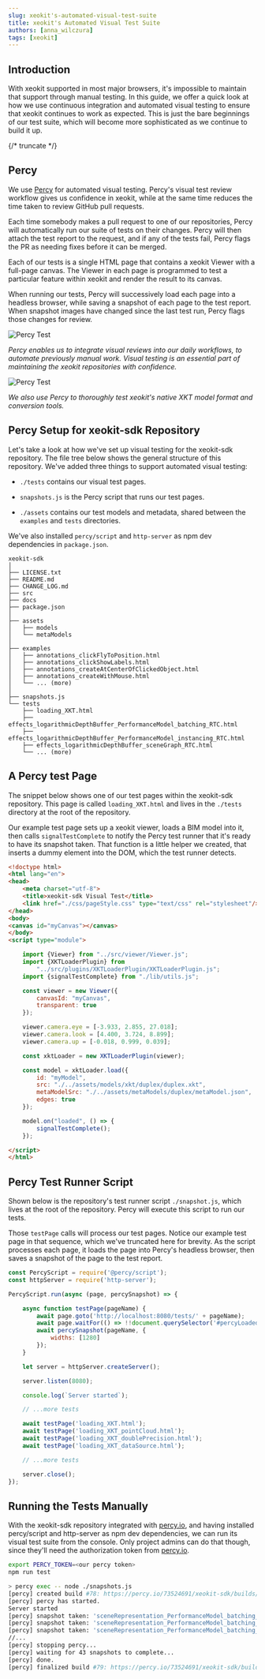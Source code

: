 ```yaml
---
slug: xeokit's-automated-visual-test-suite
title: xeokit's Automated Visual Test Suite
authors: [anna_wilczura]
tags: [xeokit]
---
```


## Introduction

With xeokit supported in most major browsers, it's impossible to maintain that support through manual testing. In this guide, we offer a quick look at how we use continuous integration and automated visual testing to ensure that xeokit continues to work as expected. This is just the bare beginnings of our test suite, which will become more sophisticated as we continue to build it up.

{/* truncate */}

## Percy

We use [Percy](https://percy.io/) for automated visual testing. Percy's visual test review workflow gives us confidence in xeokit, while at the same time reduces the time taken to review GitHub pull requests.

Each time somebody makes a pull request to one of our repositories, Percy will automatically run our suite of tests on their changes. Percy will then attach the test report to the request, and if any of the tests fail, Percy flags the PR as needing fixes before it can be merged.

Each of our tests is a single HTML page that contains a xeokit Viewer with a full-page canvas. The Viewer in each page is programmed to test a particular feature within xeokit and render the result to its canvas.

When running our tests, Percy will successively load each page into a headless browser, while saving a snapshot of each page to the test report. When snapshot images have changed since the last test run, Percy flags those changes for review.

![Percy Test](percy-test1.png)

*Percy enables us to integrate visual reviews into our daily workflows, to automate previously manual work. Visual testing is an essential part of maintaining the xeokit repositories with confidence.*

![Percy Test](percy-test2.png)

*We also use Percy to thoroughly test xeokit's native XKT model format and conversion tools.*

## Percy Setup for xeokit-sdk Repository

Let's take a look at how we've set up visual testing for the xeokit-sdk repository. The file tree below shows the general structure of this repository. We've added three things to support automated visual testing:

* `./tests` contains our visual test pages.

* `snapshots.js` is the Percy script that runs our test pages.

* `./assets` contains our test models and metadata, shared between the `examples` and `tests` directories.

We've also installed `percy/script` and `http-server` as npm dev dependencies in `package.json`.

```
xeokit-sdk
│
├── LICENSE.txt
├── README.md
├── CHANGE_LOG.md
├── src
├── docs
├── package.json
│
├── assets
│   ├── models
│   └── metaModels
│
├── examples
│   ├── annotations_clickFlyToPosition.html
│   ├── annotations_clickShowLabels.html
│   ├── annotations_createAtCenterOfClickedObject.html
│   ├── annotations_createWithMouse.html
│   └── ... (more)
│
├── snapshots.js
└── tests
    ├── loading_XKT.html
    ├── effects_logarithmicDepthBuffer_PerformanceModel_batching_RTC.html
    ├── effects_logarithmicDepthBuffer_PerformanceModel_instancing_RTC.html
    ├── effects_logarithmicDepthBuffer_sceneGraph_RTC.html
    └── ... (more)
```


## A Percy test Page

The snippet below shows one of our test pages within the xeokit-sdk repository. This page is called `loading_XKT.html` and lives in the `./tests` directory at the root of the repository.

Our example test page sets up a xeokit viewer, loads a BIM model into it, then calls `signalTestComplete` to notify the Percy test runner that it's ready to have its snapshot taken. That function is a little helper we created, that inserts a dummy element into the DOM, which the test runner detects.

```html
<!doctype html>
<html lang="en">
<head>
    <meta charset="utf-8">
    <title>xeokit-sdk Visual Test</title>
    <link href="./css/pageStyle.css" type="text/css" rel="stylesheet"/>
</head>
<body>
<canvas id="myCanvas"></canvas>
</body>
<script type="module">

    import {Viewer} from "../src/viewer/Viewer.js";
    import {XKTLoaderPlugin} from
        "../src/plugins/XKTLoaderPlugin/XKTLoaderPlugin.js";
    import {signalTestComplete} from "./lib/utils.js";

    const viewer = new Viewer({
        canvasId: "myCanvas",
        transparent: true
    });

    viewer.camera.eye = [-3.933, 2.855, 27.018];
    viewer.camera.look = [4.400, 3.724, 8.899];
    viewer.camera.up = [-0.018, 0.999, 0.039];

    const xktLoader = new XKTLoaderPlugin(viewer);

    const model = xktLoader.load({
        id: "myModel",
        src: "./../assets/models/xkt/duplex/duplex.xkt",
        metaModelSrc: "./../assets/metaModels/duplex/metaModel.json",
        edges: true
    });

    model.on("loaded", () => {
        signalTestComplete();
    });

</script>
</html>
```

## Percy Test Runner Script

Shown below is the repository's test runner script `./snapshot.js`, which lives at the root of the repository. Percy will execute this script to run our tests.

Those `testPage` calls will process our test pages. Notice our example test page in that sequence, which we've truncated here for brevity. As the script processes each page, it loads the page into Percy's headless browser, then saves a snapshot of the page to the test report.

```js
const PercyScript = require('@percy/script');
const httpServer = require('http-server');

PercyScript.run(async (page, percySnapshot) => {

    async function testPage(pageName) {
        await page.goto('http://localhost:8080/tests/' + pageName);
        await page.waitFor(() => !!document.querySelector('#percyLoaded'));
        await percySnapshot(pageName, {
            widths: [1280]
        });
    }

    let server = httpServer.createServer();

    server.listen(8080);

    console.log(`Server started`);

    // ...more tests

    await testPage('loading_XKT.html');
    await testPage('loading_XKT_pointCloud.html');
    await testPage('loading_XKT_doublePrecision.html');
    await testPage('loading_XKT_dataSource.html');

    // ...more tests

    server.close();
});
```

## Running the Tests Manually

With the xeokit-sdk repository integrated with [percy.io](https://percy.io), and having installed percy/script and http-server as npm dev dependencies, we can run its visual test suite from the console. Only project admins can do that though, since they'll need the authorization token from [percy.io](https://percy.io).

```bash
export PERCY_TOKEN=<our percy token>
npm run test

> percy exec -- node ./snapshots.js
[percy] created build #78: https://percy.io/73524691/xeokit-sdk/builds/9797656
[percy] percy has started.
Server started
[percy] snapshot taken: 'sceneRepresentation_PerformanceModel_batching_triangles.html'
[percy] snapshot taken: 'sceneRepresentation_PerformanceModel_batching_geometries.html'
[percy] snapshot taken: 'sceneRepresentation_PerformanceModel_batching_RTC_triangles.html'
//...
[percy] stopping percy...
[percy] waiting for 43 snapshots to complete...
[percy] done.
[percy] finalized build #79: https://percy.io/73524691/xeokit-sdk/builds/9797715
```
